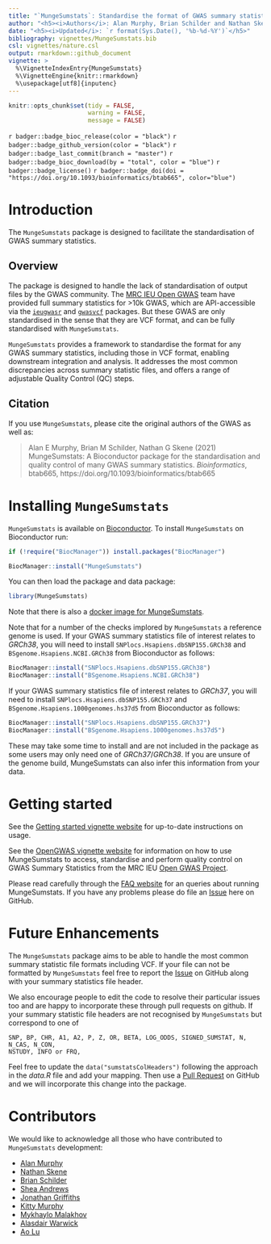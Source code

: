 ```yaml
---
title: "`MungeSumstats`: Standardise the format of GWAS summary statistics"
author: "<h5><i>Authors</i>: Alan Murphy, Brian Schilder and Nathan Skene</h5>"
date: "<h5><i>Updated</i>: `r format(Sys.Date(), '%b-%d-%Y')`</h5>"
bibliography: vignettes/MungeSumstats.bib
csl: vignettes/nature.csl
output: rmarkdown::github_document
vignette: >
  %\VignetteIndexEntry{MungeSumstats}
  %\VignetteEngine{knitr::rmarkdown}
  %\usepackage[utf8]{inputenc}    
---
```


<!-- Readme.md is generated from Readme.Rmd. Please edit that file -->

```r
knitr::opts_chunk$set(tidy = FALSE,
                      warning = FALSE, 
                      message = FALSE)
```

<!-- badges: start -->
`r badger::badge_bioc_release(color = "black")`
`r badger::badge_github_version(color = "black")`
`r badger::badge_last_commit(branch = "master")`
`r badger::badge_bioc_download(by = "total", color = "blue")`
`r badger::badge_license()`
`r badger::badge_doi(doi = "https://doi.org/10.1093/bioinformatics/btab665", color="blue")`
<!-- badges: end -->
<!--`r badger::badge_github_actions(action = "rworkflows")`-->
<!--``r badger::badge_codecov(branch = "master")` -->

# Introduction

The `MungeSumstats` package is designed to facilitate the standardisation of GWAS summary statistics. 

## Overview

The package is designed to handle the lack of standardisation of output files by the GWAS community. The [MRC IEU Open GWAS](https://gwas.mrcieu.ac.uk/) team have 
provided full summary statistics for >10k GWAS, which are API-accessible via the  [`ieugwasr`](https://mrcieu.github.io/ieugwasr/) and [`gwasvcf`](https://github.com/MRCIEU/gwasvcf) packages. But these GWAS are only standardised in the sense that they are VCF format, and can be 
fully standardised with `MungeSumstats`.

`MungeSumstats` provides a framework to standardise the format for any GWAS summary statistics, including those in VCF format, enabling downstream integration and analysis. It addresses the most common discrepancies across summary statistic files, and offers a range of adjustable Quality Control (QC) steps.

## Citation

If you use `MungeSumstats`, please cite the original authors of the GWAS 
as well as:  

> Alan E Murphy, Brian M Schilder, Nathan G Skene (2021) 
MungeSumstats: A Bioconductor package for the
standardisation and quality control of many GWAS summary
statistics. 
*Bioinformatics*, btab665, https://doi.org/10.1093/bioinformatics/btab665


# Installing `MungeSumstats`

`MungeSumstats` is available on 
[Bioconductor](https://bioconductor.org/packages/MungeSumstats). 
To install `MungeSumstats` on Bioconductor run:

```R
if (!require("BiocManager")) install.packages("BiocManager")

BiocManager::install("MungeSumstats")
```

You can then load the package and data package:

```R
library(MungeSumstats)
```

Note that there is also a 
[docker image for MungeSumstats](https://hub.docker.com/r/neurogenomicslab/mungesumstats).

Note that for a number of the checks implored by `MungeSumstats` a reference 
genome is used. If your GWAS summary statistics file of interest relates to
*GRCh38*, you will need to install `SNPlocs.Hsapiens.dbSNP155.GRCh38` and 
`BSgenome.Hsapiens.NCBI.GRCh38` from Bioconductor as follows:

```R
BiocManager::install("SNPlocs.Hsapiens.dbSNP155.GRCh38")
BiocManager::install("BSgenome.Hsapiens.NCBI.GRCh38")
```

If your GWAS summary statistics file of interest relates to *GRCh37*, you will 
need to install `SNPlocs.Hsapiens.dbSNP155.GRCh37` and 
`BSgenome.Hsapiens.1000genomes.hs37d5` from Bioconductor as follows:

```R
BiocManager::install("SNPlocs.Hsapiens.dbSNP155.GRCh37")
BiocManager::install("BSgenome.Hsapiens.1000genomes.hs37d5")
```

These may take some time to install and are not included in the package as some 
users may only need one of *GRCh37*/*GRCh38*. If you are unsure of the genome 
build, MungeSumstats can also infer this information from your data.

# Getting started

See the [Getting started vignette website](https://al-murphy.github.io/MungeSumstats/articles/MungeSumstats.html)
for up-to-date instructions on usage.

See the [OpenGWAS vignette website](https://al-murphy.github.io/MungeSumstats/articles/OpenGWAS.html)
for information on how to use MungeSumstats to access, standardise and perform
quality control on GWAS Summary Statistics from the MRC IEU [Open GWAS Project](https://gwas.mrcieu.ac.uk/).

Please read carefully through the [FAQ website](https://github.com/Al-Murphy/MungeSumstats/wiki/FAQ) 
for an queries about running MungeSumstats. If you have any problems please do 
file an [Issue](https://github.com/al-murphy/MungeSumstats/issues) here on 
GitHub.

# Future Enhancements

The `MungeSumstats` package aims to be able to handle the most common
summary statistic file formats including VCF. If your file can not be
formatted by `MungeSumstats` feel free to report the [Issue](https://github.com/al-murphy/MungeSumstats/issues) 
on GitHub along with your summary statistics file header. 

We also encourage people to edit the code to resolve their particular issues 
too and are happy to incorporate these through pull requests on github. If your
summary statistic file headers are not recognised by `MungeSumstats` but 
correspond to one of 

```
SNP, BP, CHR, A1, A2, P, Z, OR, BETA, LOG_ODDS, SIGNED_SUMSTAT, N, N_CAS, N_CON, 
NSTUDY, INFO or FRQ, 
```

Feel free to update the `data("sumstatsColHeaders")` following the 
approach in the *data.R* file and add your mapping. Then use a [Pull Request](https://github.com/al-murphy/MungeSumstats/pulls) on 
GitHub and we will incorporate this change into the package.

# Contributors

We would like to acknowledge all those who have contributed to `MungeSumstats` 
development:

 * [Alan Murphy](https://github.com/Al-Murphy)
 * [Nathan Skene](https://github.com/NathanSkene)
 * [Brian Schilder](https://github.com/bschilder)
 * [Shea Andrews](https://github.com/sjfandrews)
 * [Jonathan Griffiths](https://github.com/jonathangriffiths)
 * [Kitty Murphy](https://github.com/KittyMurphy)
 * [Mykhaylo Malakhov](https://github.com/MykMal)
 * [Alasdair Warwick](https://github.com/rmgpanw)
 * [Ao Lu](https://github.com/leoarrow1)
